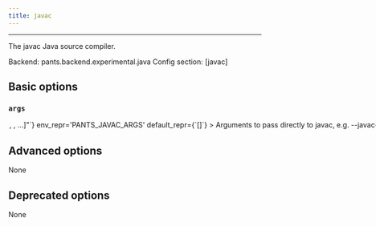 ```yaml
---
title: javac
---
```



---


The javac Java source compiler.

Backend: <span className="color--primary">pants.backend.experimental.java</span>
Config section: <span className="color--primary">[javac]</span>

<span className={styles.options}>

## Basic options


### `args`

<Option
  cli_repr={`--javac-args="[<shell_str>, <shell_str>, ...]"`}
  env_repr='PANTS_JAVAC_ARGS'
  default_repr={`[]`}
>

Arguments to pass directly to javac, e.g. `--javac-args='-g -deprecation'`.

</Option>

## Advanced options

None

## Deprecated options

None


</span>